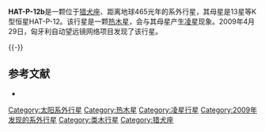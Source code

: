 {{Infobox Planet
| bgcolour = #A0B0FF
| image =
| caption =
| name = HAT-P-12b
| parent star = yes
| star = HAT-P-12
| planet = 
| constell = 猎犬座
| distance = 464.77 ± 190光年
| RA = {{RA|13|57|434}}
| DEC = {{DEC|+43|29|37}}
| class = K4
| discovery = yes
| discovery_ref = 
| discoverer = Hartman et al.
| discovered = 2009年4月29日
| discovery_method = 中天法
| semimajor = 0.0384 ± 0.0003天文单位
| semiminor = 
| orbital_circ = 
| eccentricity = ~0
| period = 3.2130598 ± 0.000006地球日
| inclination = 
| long_periastron = 
| time_periastron = 
| semi-amp =
| physical_characteristics = yes
| mean_radius = 0.959 ± 0.029[[木星|''R''<sub>''J''</sub>]]
| density = 
| surface_grav = 
| mass = 0.211 ± 0.012[[木星质量|''M''<sub>''J''</sub>]]
| minimum_mass =
| single_temperature = 
| magnitude =
}}
'''HAT-P-12b'''是一颗位于[[猎犬座|猎犬座]]、距离地球465光年的系外行星，其母星是13星等K型恒星HAT-P-12。该行星是一颗[[热木星|热木星]]，会与其母星产生[[凌星|凌星]]现象。2009年4月29日，匈牙利自动望远镜网络项目发现了该行星。

{{-}}
== 参考文献 ==
* {{cite journal |url=http://exoplanet.eu/papers/hatp12.pdf |author=Hartman et al. |title=HAT-P-12b: a low-density sub-saturn mass planet transiting a metal-poor K dwarf |journal=[[The_Astrophysical_Journal|The Astrophysical Journal]] |year=2009 |deadurl=yes |archiveurl=https://www.webcitation.org/5mqh5UINF?url=http://exoplanet.eu/papers/hatp12.pdf |archivedate=2010-01-17 }}

{{系外行星小作品}}
{{Sky|13|57|434|+|43|29|37|465}}

[[Category:太阳系外行星|Category:太阳系外行星]]
[[Category:热木星|Category:热木星]]
[[Category:凌星行星|Category:凌星行星]]
[[Category:2009年发现的系外行星|Category:2009年发现的系外行星]]
[[Category:类木行星|Category:类木行星]]
[[Category:猎犬座|Category:猎犬座]]
